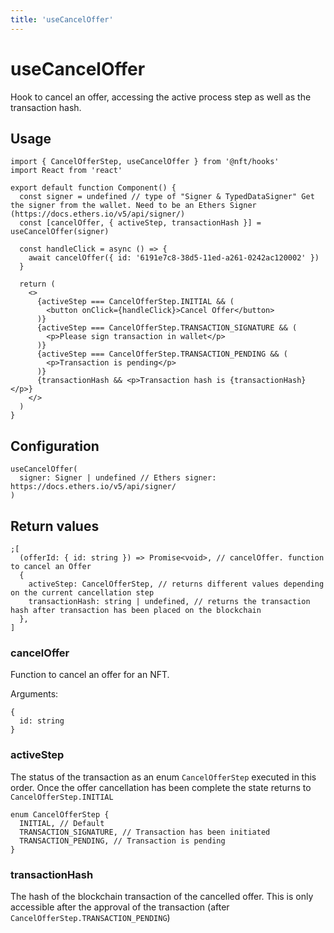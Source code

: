 ```yaml
---
title: 'useCancelOffer'
---
```


# useCancelOffer

Hook to cancel an offer, accessing the active process step as well as the transaction hash.

## Usage

```tsx
import { CancelOfferStep, useCancelOffer } from '@nft/hooks'
import React from 'react'

export default function Component() {
  const signer = undefined // type of "Signer & TypedDataSigner" Get the signer from the wallet. Need to be an Ethers Signer (https://docs.ethers.io/v5/api/signer/)
  const [cancelOffer, { activeStep, transactionHash }] = useCancelOffer(signer)

  const handleClick = async () => {
    await cancelOffer({ id: '6191e7c8-38d5-11ed-a261-0242ac120002' })
  }

  return (
    <>
      {activeStep === CancelOfferStep.INITIAL && (
        <button onClick={handleClick}>Cancel Offer</button>
      )}
      {activeStep === CancelOfferStep.TRANSACTION_SIGNATURE && (
        <p>Please sign transaction in wallet</p>
      )}
      {activeStep === CancelOfferStep.TRANSACTION_PENDING && (
        <p>Transaction is pending</p>
      )}
      {transactionHash && <p>Transaction hash is {transactionHash}</p>}
    </>
  )
}
```

## Configuration

```tsx
useCancelOffer(
  signer: Signer | undefined // Ethers signer: https://docs.ethers.io/v5/api/signer/
)
```

## Return values

```tsx
;[
  (offerId: { id: string }) => Promise<void>, // cancelOffer. function to cancel an Offer
  {
    activeStep: CancelOfferStep, // returns different values depending on the current cancellation step
    transactionHash: string | undefined, // returns the transaction hash after transaction has been placed on the blockchain
  },
]
```

### cancelOffer

Function to cancel an offer for an NFT.

Arguments:

```tsx
{
  id: string
}
```

### activeStep

The status of the transaction as an enum `CancelOfferStep` executed in this order. Once the offer cancellation has been complete the state returns to `CancelOfferStep.INITIAL`

```tsx
enum CancelOfferStep {
  INITIAL, // Default
  TRANSACTION_SIGNATURE, // Transaction has been initiated
  TRANSACTION_PENDING, // Transaction is pending
}
```

### transactionHash

The hash of the blockchain transaction of the cancelled offer. This is only accessible after the approval of the transaction (after `CancelOfferStep.TRANSACTION_PENDING`)
